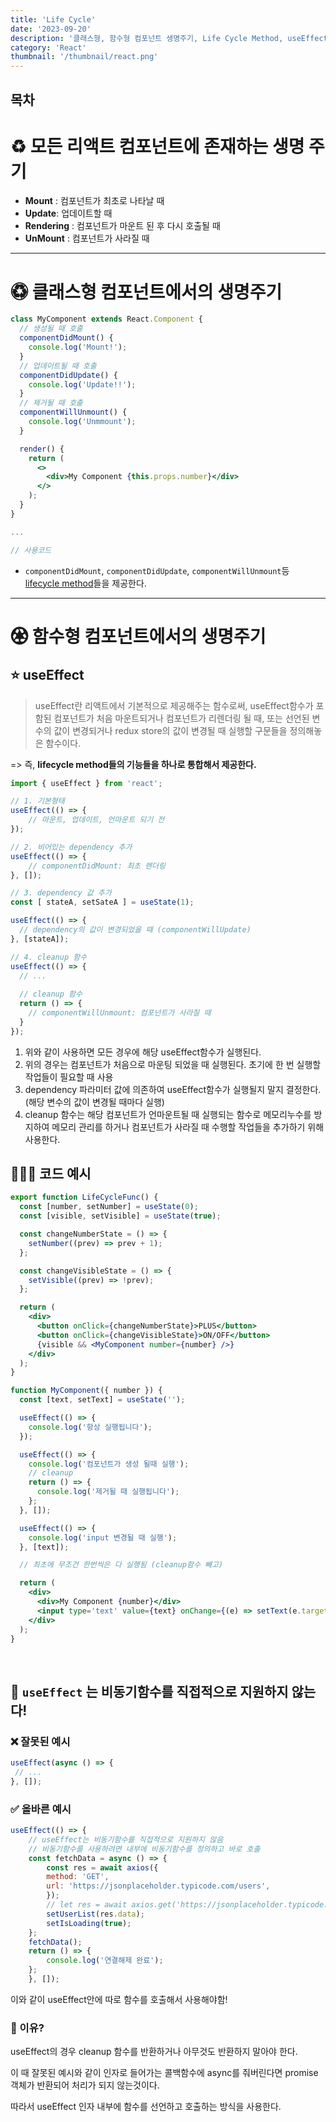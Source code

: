 ```yaml
---
title: 'Life Cycle'
date: '2023-09-20'
description: '클래스형, 함수형 컴포넌트 생명주기, Life Cycle Method, useEffect, useEffect 비동기'
category: 'React'
thumbnail: '/thumbnail/react.png'
---
```


## 목차

# ♻️ 모든 리액트 컴포넌트에 존재하는 생명 주기

- **Mount** : 컴포넌트가 최초로 나타날 때
- **Update**: 업데이트할 때
- **Rendering** : 컴포넌트가 마운트 된 후 다시 호출될 때
- **UnMount** : 컴포넌트가 사라질 때

---

# ♽ 클래스형 컴포넌트에서의 생명주기

```jsx
class MyComponent extends React.Component {
  // 생성될 때 호출
  componentDidMount() {
    console.log('Mount!');
  }
  // 업데이트될 때 호출
  componentDidUpdate() {
    console.log('Update!!');
  }
  // 제거될 때 호출
  componentWillUnmount() {
    console.log('Unmmount');
  }

  render() {
    return (
      <>
        <div>My Component {this.props.number}</div>
      </>
    );
  }
}

... 

// 사용코드
```
- `componentDidMount`, `componentDidUpdate`, `componentWillUnmount`등 <u>lifecycle method</u>들을 제공한다.

---

# ♼ 함수형 컴포넌트에서의 생명주기

## ⭐️ useEffect

> useEffect란 리액트에서 기본적으로 제공해주는 함수로써, useEffect함수가 포함된 컴포넌트가 처음 마운트되거나 컴포넌트가 리렌더링 될 때, 또는 선언된 변수의 값이 변경되거나 redux store의 값이 변경될 때 실행할 구문들을 정의해놓은 함수이다.
    
=> 즉, **<span className='highlight'>lifecycle method들의 기능들을 하나로 통합해서 제공한다.</span>**

```jsx
import { useEffect } from 'react';

// 1. 기본형태
useEffect(() => {
	// 마운트, 업데이트, 언마운트 되기 전
});

// 2. 비어있는 dependency 추가
useEffect(() => {
	// componentDidMount: 최초 렌더링
}, []);

// 3. dependency 값 추가
const [ stateA, setSateA ] = useState(1);

useEffect(() => {
  // dependency의 값이 변경되었을 때 (componentWillUpdate)
}, [stateA]);

// 4. cleanup 함수
useEffect(() => {
  // ...
  
  // cleanup 함수
  return () => {
    // componentWillUnmount: 컴포넌트가 사라질 때
  }
});
```
1. 위와 같이 사용하면 모든 경우에 해당 useEffect함수가 실행된다. 
2. 위의 경우는 컴포넌트가 처음으로 마운팅 되었을 때 실행된다. 초기에 한 번 실행할 작업들이 필요할 때 사용
3. dependency 파라미터 값에 의존하여 useEffect함수가 실행될지 말지 결정한다. (해당 변수의 값이 변경될 때마다 실행)
4. cleanup 함수는 해당 컴포넌트가 언마운트될 때 실행되는 함수로 메모리누수를 방지하여 메모리 관리를 하거나 컴포넌트가 사라질 때 수행할 작업들을 추가하기 위해 사용한다.

## 🧑🏻‍💻 코드 예시

```jsx
export function LifeCycleFunc() {
  const [number, setNumber] = useState(0);
  const [visible, setVisible] = useState(true);

  const changeNumberState = () => {
    setNumber((prev) => prev + 1);
  };

  const changeVisibleState = () => {
    setVisible((prev) => !prev);
  };

  return (
    <div>
      <button onClick={changeNumberState}>PLUS</button>
      <button onClick={changeVisibleState}>ON/OFF</button>
      {visible && <MyComponent number={number} />}
    </div>
  );
}

function MyComponent({ number }) {
  const [text, setText] = useState('');

  useEffect(() => {
    console.log('항상 실행됩니다');
  });

  useEffect(() => {
    console.log('컴포넌트가 생성 될때 실행');
    // cleanup
    return () => {
      console.log('제거될 때 실행됩니다');
    };
  }, []);

  useEffect(() => {
    console.log('input 변경될 때 실행');
  }, [text]);

  // 최초에 무조건 한번씩은 다 실행됨 (cleanup함수 빼고)

  return (
    <div>
      <div>My Component {number}</div>
      <input type='text' value={text} onChange={(e) => setText(e.target.value)}/>
    </div>
  );
}
```
<br />

## 🚨 `useEffect` 는 비동기함수를 직접적으로 지원하지 않는다!

### ❌ 잘못된 예시
```jsx
useEffect(async () => {
 // ...
}, []);
```

### ✅ 올바른 예시
```jsx
useEffect(() => {
    // useEffect는 비동기함수를 직접적으로 지원하지 않음
    // 비동기함수를 사용하려면 내부에 비동기함수를 정의하고 바로 호출
    const fetchData = async () => {
        const res = await axios({
        method: 'GET',
        url: 'https://jsonplaceholder.typicode.com/users',
        });
        // let res = await axios.get('https://jsonplaceholder.typicode.com/users');
        setUserList(res.data);
        setIsLoading(true);
    };
    fetchData();
    return () => {
        console.log('연결해제 완료');
    };
    }, []);
```

이와 같이 useEffect안에 따로 함수를 호출해서 사용해야함!

### 🤔 이유?
useEffect의 경우 <span className='highlight emphasis'>cleanup 함수를 반환하거나 아무것도 반환하지 말아야 한다.</span>

이 때 잘못된 예시와 같이 인자로 들어가는 콜백함수에 async를 줘버린다면 <span className='red-bold'>promise 객체가 반환</span>되어 처리가 되지 않는것이다.

따라서 <span className='blue-bold'>useEffect 인자 내부에 함수를 선언하고 호출하는 방식을 사용한다.</span>



